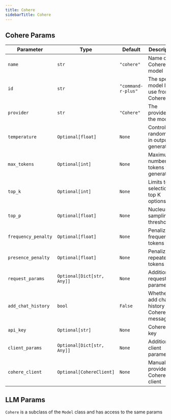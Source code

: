 ```yaml
---
title: Cohere
sidebarTitle: Cohere
---
```


## Cohere Params

| Parameter | Type | Default | Description |
|-----------|------|---------|-------------|
| `name` | `str` | `"cohere"` | Name of the Cohere model |
| `id` | `str` | `"command-r-plus"` | The specific model ID to use from Cohere |
| `provider` | `str` | `"Cohere"` | The provider of the model |
| `temperature` | `Optional[float]` | `None` | Controls randomness in output generation |
| `max_tokens` | `Optional[int]` | `None` | Maximum number of tokens to generate |
| `top_k` | `Optional[int]` | `None` | Limits token selection to top K options |
| `top_p` | `Optional[float]` | `None` | Nucleus sampling threshold |
| `frequency_penalty` | `Optional[float]` | `None` | Penalizes frequent tokens |
| `presence_penalty` | `Optional[float]` | `None` | Penalizes repeated tokens |
| `request_params` | `Optional[Dict[str, Any]]` | `None` | Additional request parameters |
| `add_chat_history` | `bool` | `False` | Whether to add chat history to Cohere messages |
| `api_key` | `Optional[str]` | `None` | Cohere API key |
| `client_params` | `Optional[Dict[str, Any]]` | `None` | Additional client parameters |
| `cohere_client` | `Optional[CohereClient]` | `None` | Manually provided Cohere client |

## LLM Params

`Cohere` is a subclass of the `Model` class and has access to the same params

<Snippet file="model-base-reference.mdx" />
